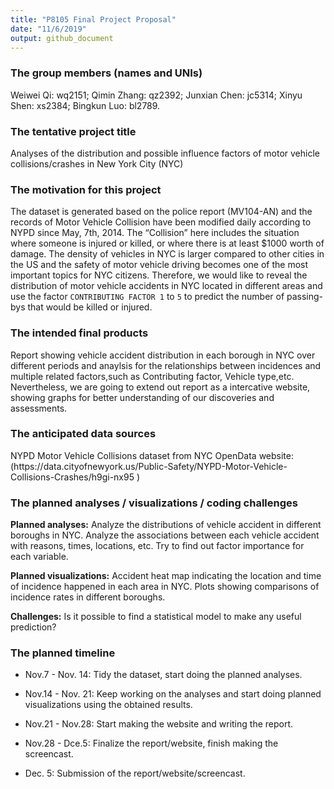 ```yaml
---
title: "P8105 Final Project Proposal"
date: "11/6/2019"
output: github_document
---
```


### The group members (names and UNIs)

Weiwei Qi: wq2151; Qimin Zhang: qz2392; Junxian Chen: jc5314; Xinyu Shen: xs2384; Bingkun Luo: bl2789.

### The tentative project title

Analyses of the distribution and possible influence factors of motor vehicle collisions/crashes in New York City (NYC)

### The motivation for this project

The dataset is generated based on the police report (MV104-AN) and the records of Motor Vehicle Collision have been modified daily according to NYPD since May, 7th, 2014. The “Collision” here includes the situation where someone is injured or killed, or where there is at least $1000 worth of damage. The density of vehicles in NYC is larger compared to other cities in the US and the safety of motor vehicle driving becomes one of the most important topics for NYC citizens. Therefore, we would like to reveal the distribution of motor vehicle accidents in NYC located in different areas and use the factor `CONTRIBUTING FACTOR 1` to `5` to predict the number of passing-bys that would be killed or injured. 

### The intended final products

Report showing vehicle accident distribution in each borough in NYC over different periods and anaylsis for the relationships between incidences and multiple related factors,such as Contributing factor, Vehicle type,etc. Nevertheless, we are going to extend out report as a intercative website, showing graphs for better understanding of our discoveries and assessments.

### The anticipated data sources

NYPD Motor Vehicle Collisions dataset from NYC OpenData website:
(https://data.cityofnewyork.us/Public-Safety/NYPD-Motor-Vehicle-Collisions-Crashes/h9gi-nx95 )

### The planned analyses / visualizations / coding challenges

**Planned analyses:** Analyze the distributions of vehicle accident in different boroughs in NYC. Analyze the associations between each vehicle accident with reasons, times, locations, etc. Try to find out factor importance for each variable.

**Planned visualizations:** Accident heat map indicating the location and time of incidence happened in each area in NYC. Plots showing comparisons of incidence rates in different boroughs.

**Challenges:** Is it possible to find a statistical model to make any useful prediction?

### The planned timeline

* Nov.7 - Nov. 14: Tidy the dataset, start doing the planned analyses.

* Nov.14 - Nov. 21: Keep working on the analyses and start doing planned visualizations using the obtained results.

* Nov.21 - Nov.28: Start making the website and writing the report.

* Nov.28 - Dce.5: Finalize the report/website, finish making the screencast.

* Dec. 5: Submission of the report/website/screencast.

